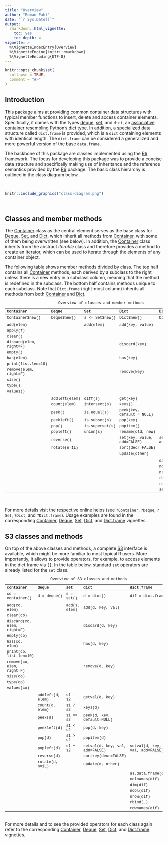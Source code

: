 ```yaml
---
title: "Overview"
author: "Roman Pahl"
date: "`r Sys.Date()`"
output:
  rmarkdown::html_vignette:
    toc: yes
    toc_depth: 4
vignette: >
  %\VignetteIndexEntry{Overview}
  %\VignetteEngine{knitr::rmarkdown}
  %\VignetteEncoding{UTF-8}
---
```


```r
knitr::opts_chunk$set(
  collapse = TRUE,
  comment = "#>"
)
```

## Introduction

This package aims at providing common container data structures with typical member functions to insert, delete and access container elements. Specifically, it comes with the types [deque](https://en.wikipedia.org/wiki/Double-ended_queue), [set](https://en.wikipedia.org/wiki/Set_(abstract_data_type)), and `dict`, an [associative container](https://en.wikipedia.org/wiki/Associative_containers) resembling Python's [dict](https://docs.python.org/3/tutorial/datastructures.html#dictionaries) type. In addition, a specialized data structure called `dict.frame` is provided, which is a `dict` containing elements with identical length. The `dict.frame` can be considered a generalized and more powerful version of the base `data.frame`.

The backbone of this package are classes implemented using the [R6](https://CRAN.R-project.org/package=R6) framework. The focus for developing this package was to provide a concise data structure and specifically making use of inheritance and the reference semantics provided by the [R6](https://CRAN.R-project.org/package=R6) package. The basic class hierarchy is outlined in the class diagram below.

</br>
```r
knitr::include_graphics("class-diagram.png")
```

</br>

## Classes and member methods

The [Container](Container.html) class as the central element serves as the base class for [Deque](Deque.html), [Set](Set.html), and [Dict](Dict.html), which inherit all methods from [Container](Container.html), with some of them being overwritten (see below). In addition, the [Container](Container.html) class inherits from the abstract *Iterable* class and therefore provides a method to create an [Iterator](Iterator.html), which can be used to iterate through the elements of any container object.

The following table shows member methods divided by class. The top half contains all [Container](Container.html) methods, each derived by a subclass to the right unless there is a new entry in a subclass column, meaning that the method is redefined in the subclass. The bottom half contains methods unique to each subclass. Note that `Dict.frame` (right-most column) inherits all methods from both [Container](Container.html) and [Dict](Dict.html).

```{=html}
<style type="text/css">
  table{
  font-size: 9pt;
  font-family: Courier New;
  font-style:monospace
}
</style>
```
| Container              | Deque         | Set            | Dict                       | Dict.frame     |
| :----------------------| :-------------| :--------------| :--------------------------| :--------------|
| Container\$new()       | Deque\$new()  | s <- Set\$new()| Dict\$new()                | Dict.frame\$new() |
|                        |               |                |                            |                |
| add(elem)              |               | add(elem)      | add(key, value)            |                |
| apply(f)               |               |                |                            |                |
| clear()                |               |                |                            |                |
| discard(elem, right=F) |               |                | discard(key)               |                |
| empty()                |               |                |                            |                |
| has(elem)              |               |                | has(key)                   |                |
| print(list.len=10)     |               |                |                            |                |
| remove(elem, right=F)  |               |                | remove(key)                |                |
| size()                 |               |                |                            |                |
| type()                 |               |                |                            |                |
| values()               |               |                |                            |                |
|                        |               |                |                            |                |
|                        | addleft(elem) | diff(s)        | get(key)                   |                |
|                        | count(elem)   | intersect(s)   | keys()                     |                |
|                        | peek()        | is.equal(s)    | peek(key, default = NULL)  |                |
|                        | peekleft()    | is.subset(s)   | pop(key)                   |                |
|                        | pop()         | is.superset(s) | popitem()                  |                |
|                        | popleft()     | union(s)       | rename(old, new)           |                |
|                        | reverse()     |                | set(key, value, add=FALSE) | set(key, value, add=FALSE) |
|                        | rotate(n=1L)  |                | sort(decr=FALSE)           |                |
|                        |               |                |  update(other)             |                |
|                        |               |                |                            |                |
|                        |               |                |                            | dim()          |
|                        |               |                |                            | ncol()         |
|                        |               |                |                            | nrow()         |
|                        |               |                |                            | rbind(other)   |
|                        |               |                |                            | rownames()     |
|                        |               |                |                            | set_rownames   |

Table: Overview of classes and member methods

</br>

For more details visit the respective online helps (see `?Container`, `?Deque`, `?Set`, `?Dict`, and `?Dict.frame`). Usage examples are found in the corresponding [Container](Container.html), [Deque](Deque.html), [Set](Set.html), [Dict](Dict.html), and [Dict.frame](Dict.frame) vignettes.


## S3 classes and methods

On top of the above classes and methods, a complete [S3](http://adv-r.had.co.nz/S3.html) interface is available, which might be more familiar to most typical R users. More importantly, it allows to provide operators, for example, to access elements in the dict.frame via `[[`. In the table below, standard `set` operators are already listed for the `set` class.

| container                    | deque               | set              | dict                         | dict.frame         |
| :----------------------------| :-------------------| :----------------| :----------------------------| :------------------|
|  co = container()            |  d = deque()        |  s = set()       |  d = dict()                  | dif = dict.frame() |
|                              |                     |                  |                              |                    |
|  add(co, elem)               |                     |  add(s, elem)    |  add(d, key, val)            |                    |
|  clear(co)                   |                     |                  |                              |                    |
|  discard(co, elem, right=F)  |                     |                  |  discard(d, key)             |                    |
|  empty(co)                   |                     |                  |                              |                    |
|  has(co, elem)               |                     |                  |  has(d, key)                 |                    |
|  print(co, list.len=10)      |                     |                  |                              |                    |
|  remove(co, elem, right=F)   |                     |                  |  remove(d, key)              |                    |
|  size(co)                    |                     |                  |                              |                    |
|  type(co)                    |                     |                  |                              |                    |
|  values(co)                  |                     |                  |                              |                    |
|                              |                     |                  |                              |                    |
|                              |  addleft(d, elem)   |  s1 - s2         |  getval(d, key)              |                    |
|                              |  count(d, elem)     |  s1 / s2         |  keys(d)                     |                    |
|                              |  peek(d)            |  s1 == s2        |  peek(d, key, default=NULL)  |                    |
|                              |  peekleft(d)        |  s1 < s2         |  pop(d, key)                 |                    |
|                              |  pop(d)             |  s1 > s2         |  popitem(d)                  |                    |
|                              |  popleft(d)         |  s1 + s2         |  setval(d, key, val, add=FALSE)  | setval(d, key, val, add=FALSE) |
|                              |  reverse(d)         |                  |  sortkey(decr=FALSE)         |                    |
|                              |  rotate(d, n=1L)    |                  |  update(d, other)            |                    |
|                              |                     |                  |                              |                    |
|                              |                     |                  |                              |  as.data.frame(dif)|
|                              |                     |                  |                              |  colnames(dif)     |
|                              |                     |                  |                              |  dim(dif)          |
|                              |                     |                  |                              |  ncol(dif)         |
|                              |                     |                  |                              |  nrow(dif)         |
|                              |                     |                  |                              |  rbind(...)        |
|                              |                     |                  |                              |  rownames(dif)     |

Table: Overview of S3 classes and methods

</br>
For more details and to see the provided operators for each class again refer to the corresponding [Container](Container.html), [Deque](Deque.html), [Set](Set.html), [Dict](Dict.html), and [Dict.frame](Dict.frame) vignettes.
